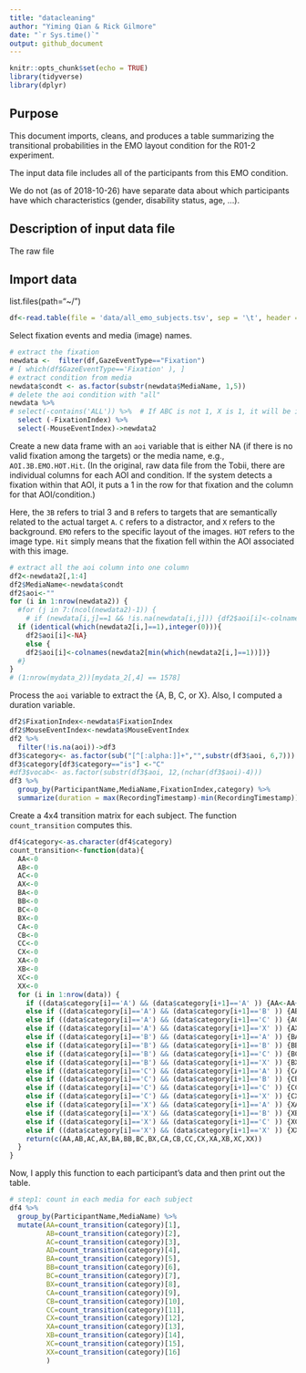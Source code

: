```yaml
---
title: "datacleaning"
author: "Yiming Qian & Rick Gilmore"
date: "`r Sys.time()`"
output: github_document
---
```


```r
knitr::opts_chunk$set(echo = TRUE)
library(tidyverse)
library(dplyr)
```

## Purpose

This document imports, cleans, and produces a table summarizing the transitional probabilities in the EMO layout condition for the R01-2 experiment.

The input data file includes all of the participants from this EMO condition.

We do not (as of 2018-10-26) have separate data about which participants have which characteristics (gender, disability status, age, ...).

## Description of input data file

The raw file

## Import data

list.files(path="~/")

```r
df<-read.table(file = 'data/all_emo_subjects.tsv', sep = '\t', header = TRUE)
```

Select fixation events and media (image) names.

```r
# extract the fixation 
newdata <-  filter(df,GazeEventType=="Fixation")
# [ which(df$GazeEventType=='Fixation' ), ]
# extract condition from media 
newdata$condt <- as.factor(substr(newdata$MediaName, 1,5))
# delete the aoi condition with "all"
newdata %>% 
# select(-contains('ALL')) %>%  # If ABC is not 1, X is 1, it will be indicated in ALL condition 
  select (-FixationIndex) %>%
  select(-MouseEventIndex)->newdata2

```

Create a new data frame with an `aoi` variable that is either NA (if there is no valid fixation among the targets) or the media name, e.g., `AOI.3B.EMO.HOT.Hit`.  (In the original, raw data file from the Tobii, there are individual columns for each AOI and condition. If the system detects a fixation within that AOI, it puts a 1 in the row for that fixation and the column for that AOI/condition.)

Here, the `3B` refers to trial 3 and `B` refers to targets that are semantically related to the actual target `A`. `C` refers to a distractor, and `X` refers to the background. `EMO` refers to the specific layout of the images. `HOT` refers to the image type. `Hit` simply means that the fixation fell within the AOI associated with this image.

```r
# extract all the aoi column into one column
df2<-newdata2[,1:4]
df2$MediaName<-newdata$condt
df2$aoi<-""
for (i in 1:nrow(newdata2)) {
  #for (j in 7:(ncol(newdata2)-1)) {
    # if (newdata[i,j]==1 && !is.na(newdata[i,j])) {df2$aoi[i]<-colnames(newdata)[j]}
  if (identical(which(newdata2[i,]==1),integer(0))){
    df2$aoi[i]<-NA}
    else {
    df2$aoi[i]<-colnames(newdata2[min(which(newdata2[i,]==1))])}
  #}
}
# (1:nrow(mydata_2))[mydata_2[,4] == 1578]
```

Process the `aoi` variable to extract the {A, B, C, or X}. Also, I computed a duration variable.

```r
df2$FixationIndex<-newdata$FixationIndex
df2$MouseEventIndex<-newdata$MouseEventIndex
df2 %>% 
  filter(!is.na(aoi))->df3
df3$category<- as.factor(sub("[^[:alpha:]]+","",substr(df3$aoi, 6,7)))
df3$category[df3$category=="is"] <-"C"
#df3$vocab<- as.factor(substr(df3$aoi, 12,(nchar(df3$aoi)-4)))
df3 %>%
  group_by(ParticipantName,MediaName,FixationIndex,category) %>%
  summarize(duration = max(RecordingTimestamp)-min(RecordingTimestamp))   ->df4
```

Create a 4x4 transition matrix for each subject. The function `count_transition` computes this.

```r
df4$category<-as.character(df4$category)
count_transition<-function(data){
  AA<-0
  AB<-0
  AC<-0
  AX<-0
  BA<-0
  BB<-0
  BC<-0
  BX<-0
  CA<-0
  CB<-0
  CC<-0
  CX<-0
  XA<-0
  XB<-0
  XC<-0
  XX<-0
  for (i in 1:nrow(data)) {
    if ((data$category[i]=='A') && (data$category[i+1]=='A' )) {AA<-AA+1}
    else if ((data$category[i]=='A') && (data$category[i+1]=='B' )) {AB<-AB+1}
    else if ((data$category[i]=='A') && (data$category[i+1]=='C' )) {AC<-AC+1}
    else if ((data$category[i]=='A') && (data$category[i+1]=='X' )) {AX<-AX+1}
    else if ((data$category[i]=='B') && (data$category[i+1]=='A' )) {BA<-BA+1}
    else if ((data$category[i]=='B') && (data$category[i+1]=='B' )) {BB<-BB+1}
    else if ((data$category[i]=='B') && (data$category[i+1]=='C' )) {BC<-BC+1}
    else if ((data$category[i]=='B') && (data$category[i+1]=='X' )) {BX<-BX+1}
    else if ((data$category[i]=='C') && (data$category[i+1]=='A' )) {CA<-CA+1}
    else if ((data$category[i]=='C') && (data$category[i+1]=='B' )) {CB<-CB+1}
    else if ((data$category[i]=='C') && (data$category[i+1]=='C' )) {CC<-CC+1}
    else if ((data$category[i]=='C') && (data$category[i+1]=='X' )) {CX<-CX+1}
    else if ((data$category[i]=='X') && (data$category[i+1]=='A' )) {XA<-XA+1}
    else if ((data$category[i]=='X') && (data$category[i+1]=='B' )) {XB<-XB+1}
    else if ((data$category[i]=='X') && (data$category[i+1]=='C' )) {XC<-XC+1}
    else if ((data$category[i]=='X') && (data$category[i+1]=='X' )) {XX<-XX+1}  
    return(c(AA,AB,AC,AX,BA,BB,BC,BX,CA,CB,CC,CX,XA,XB,XC,XX))
  }
}
```

Now, I apply this function to each participant's data and then print out the table.

```r
# step1: count in each media for each subject
df4 %>% 
  group_by(ParticipantName,MediaName) %>%
  mutate(AA=count_transition(category)[1],
         AB=count_transition(category)[2],
         AC=count_transition(category)[3],
         AD=count_transition(category)[4],
         BA=count_transition(category)[5],
         BB=count_transition(category)[6],
         BC=count_transition(category)[7],
         BX=count_transition(category)[8],
         CA=count_transition(category)[9],
         CB=count_transition(category)[10],
         CC=count_transition(category)[11],
         CX=count_transition(category)[12],
         XA=count_transition(category)[13],
         XB=count_transition(category)[14],
         XC=count_transition(category)[15],
         XX=count_transition(category)[16]
         )
```